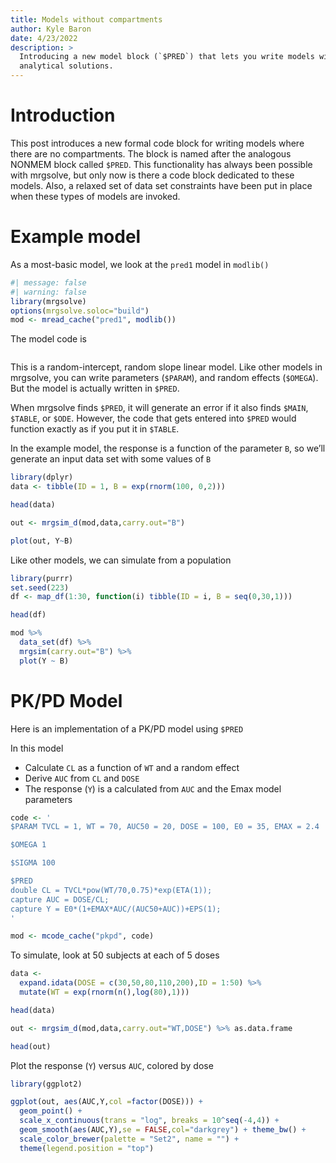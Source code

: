 ```yaml
---
title: Models without compartments
author: Kyle Baron
date: 4/23/2022
description: > 
  Introducing a new model block (`$PRED`) that lets you write models with 
  analytical solutions.
---
```




# Introduction
This post introduces a new formal code block for writing models
where there are no compartments.  The block is named after the 
analogous NONMEM block called `$PRED`.  This functionality 
has always been possible with mrgsolve, but only now is there a 
code block dedicated to these models. Also, a relaxed set of 
data set constraints have been put in place when these types of 
models are invoked. 

# Example model

As a most-basic model, we look at the `pred1` model in `modlib()`

```r
#| message: false
#| warning: false
library(mrgsolve)
options(mrgsolve.soloc="build")
mod <- mread_cache("pred1", modlib())
```


The model code is
```c

```


This is a random-intercept, random slope linear model.  Like other 
models in mrgsolve, you can write parameters (`$PARAM`), and 
random effects (`$OMEGA`).  But the model is actually written in `$PRED`.  

When mrgsolve finds `$PRED`, it will generate an error if it also finds
`$MAIN`, `$TABLE`, or `$ODE`.  However, the code that gets entered into
`$PRED` would function exactly as if you put it in `$TABLE`.

In the example model, the response is a function of the parameter `B`, 
so we'll generate an input data set with some values of `B`

```r
library(dplyr)
data <- tibble(ID = 1, B = exp(rnorm(100, 0,2)))

head(data)
```

```r
out <- mrgsim_d(mod,data,carry.out="B")

plot(out, Y~B)
```


Like other models, we can simulate from a population

```r
library(purrr)
set.seed(223)
df <- map_df(1:30, function(i) tibble(ID = i, B = seq(0,30,1)))

head(df)

mod %>% 
  data_set(df) %>% 
  mrgsim(carry.out="B") %>%
  plot(Y ~ B)
```


# PK/PD Model

Here is an implementation of a PK/PD model using `$PRED`

In this model

- Calculate `CL` as a function of `WT` and a random effect
- Derive `AUC` from `CL` and `DOSE` 
- The response (`Y`) is a calculated from `AUC` and the Emax 
  model parameters

```r
code <- '
$PARAM TVCL = 1, WT = 70, AUC50 = 20, DOSE = 100, E0 = 35, EMAX = 2.4

$OMEGA 1

$SIGMA 100

$PRED
double CL = TVCL*pow(WT/70,0.75)*exp(ETA(1));
capture AUC = DOSE/CL;
capture Y = E0*(1+EMAX*AUC/(AUC50+AUC))+EPS(1);
'
```


```r
mod <- mcode_cache("pkpd", code)
```

To simulate, look at 50 subjects at each of 5 doses
```r
data <- 
  expand.idata(DOSE = c(30,50,80,110,200),ID = 1:50) %>% 
  mutate(WT = exp(rnorm(n(),log(80),1)))

head(data)
```

```r
out <- mrgsim_d(mod,data,carry.out="WT,DOSE") %>% as.data.frame

head(out)
```


Plot the response (`Y`) versus `AUC`, colored by dose
```r
library(ggplot2)

ggplot(out, aes(AUC,Y,col =factor(DOSE))) + 
  geom_point() + 
  scale_x_continuous(trans = "log", breaks = 10^seq(-4,4)) + 
  geom_smooth(aes(AUC,Y),se = FALSE,col="darkgrey") + theme_bw() + 
  scale_color_brewer(palette = "Set2", name = "") + 
  theme(legend.position = "top")
```

